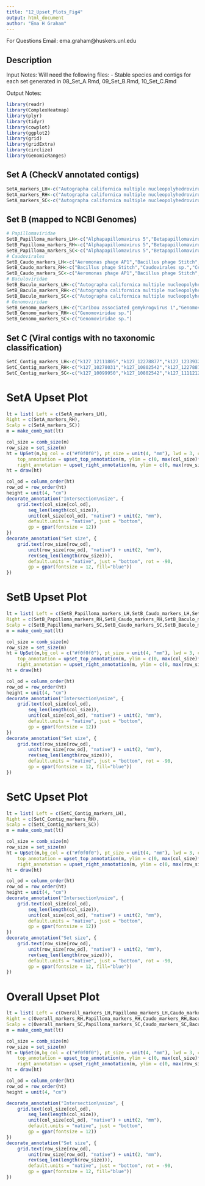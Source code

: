 ```yaml
---
title: "12_Upset_Plots_Fig4"
output: html_document
author: "Ema H Graham"
---
```

For Questions Email: ema.graham@huskers.unl.edu

## Description

Input Notes: 
Will need the following files:
- Stable species and contigs for each set generated in 08_Set_A.Rmd, 09_Set_B.Rmd, 10_Set_C.Rmd
  
Output Notes: 

```r
library(readr)
library(ComplexHeatmap)
library(plyr)
library(tidyr)
library(cowplot)
library(ggplot2)
library(grid)
library(gridExtra)
library(circlize)
library(GenomicRanges)
```
## Set A (CheckV annotated contigs)
```r
SetA_markers_LH<-c("Autographa californica multiple nucleopolyhedrovirus","Autographa californica nucleopolyhedrovirus","Caribou associated gemykrogvirus 1","Staphylococcus phage St 134","Unclassified Caudovirales","Unclassified Homo sapiens like virus","Unclassified Siphoviridae","Uncultured Caudovirales phage")
SetA_markers_RH<-c("Autographa californica multiple nucleopolyhedrovirus","Autographa californica nucleopolyhedrovirus","Staphylococcus phage HOB 14.1.R1","Staphylococcus phage St 134","Staphylococcus virus IPLA7","Unclassified Andhravirus","Unclassified Caudovirales","Unclassified Homo sapiens like virus","Unclassified Siphoviridae","Unclassified Staphylococcus warneri like virus","Uncultured Caudovirales phage")
SetA_markers_SC<-c("Autographa californica multiple nucleopolyhedrovirus","Autographa californica nucleopolyhedrovirus","Gammapapillomavirus 1","Gammapapillomavirus 24","Propionibacterium virus PAD20","Staphylococcus phage HOB 14.1.R1","Staphylococcus phage IME1318_01","Staphylococcus phage IME1323_01","Staphylococcus phage IME1348_01","Staphylococcus phage St 134","Staphylococcus virus IPLA7","Staphylococcus virus vB_SepS_E72","Unclassified Andhravirus","Unclassified Caudovirales","Unclassified Eukaryotic like virus","Unclassified Homo sapiens like virus","Unclassified Pahexavirus","Unclassified Phietavirus","Unclassified Rosenblumvirus","Unclassified Siphoviridae","Unclassified Staphylococcus capitis like virus","Unclassified Staphylococcus like virus","Uncultured Caudovirales phage")
```
## Set B (mapped to NCBI Genomes)
```r
# Papillomaviridae
SetB_Papilloma_markers_LH<-c("Alphapapillomavirus 5","Betapapillomavirus 1","Betapapillomavirus 2","Betapapillomavirus 3","Gammapapillomavirus 1","Gammapapillomavirus 12","Gammapapillomavirus 13","Gammapapillomavirus 22","Gammapapillomavirus 7","Gammapapillomavirus 8")
SetB_Papilloma_markers_RH<-c("Alphapapillomavirus 5","Betapapillomavirus 1","Betapapillomavirus 2","Betapapillomavirus 3","Betapapillomavirus 5","Gammapapillomavirus 10","Gammapapillomavirus 12","Gammapapillomavirus 15","Gammapapillomavirus 22","Gammapapillomavirus 7","Gammapapillomavirus 8","Gammapapillomavirus 9")
SetB_Papilloma_markers_SC<-c("Alphapapillomavirus 5","Betapapillomavirus 1","Betapapillomavirus 2","Betapapillomavirus 3","Gammapaptillomavirus 12","Gammapapillomavirus 15","Gammapapillomavirus 22","Gammapapillomavirus 23","Gammapapillomavirus 7","Gammapapillomavirus 8")
# Caudovirales
SetB_Caudo_markers_LH<-c("Aeromonas phage AP1","Bacillus phage Stitch","Caudovirales sp.","Cellulophaga phage phi47:1","Escherichia phage T7","Escherichia virus DE3","Escherichia virus Lambda","Escherichia virus P1","Escherichia virus T7","Escherichia virus TH38","Marine virus AFVG_250M104","Marine virus AFVG_25M557","Staphylococcus phage CNPx","Staphylococcus phage HOB 14.1.R1","Staphylococcus phage PhiSepi-HH3","Staphylococcus phage SPbeta-like","Staphylococcus phage Terranova","Staphylococcus phage vB_SauH_DELF3","Staphylococcus virus IPLA7","Staphylococcus virus IPLAC1C","Staphylococcus virus PH15","Staphylococcus virus vB_SepS_456","Staphylococcus virus vB_SepS_459","Staphylococcus virus vB_SepS_E72","Streptococcus phage phi-SC181","Streptococcus phage phiJH1301-2","Stx converting phage vB_EcoS_P27","Stx converting phage vB_EcoS_P32","Uncultured Caudovirales phage" )
SetB_Caudo_markers_RH<-c("Bacillus phage Stitch","Caudovirales sp.","Cellulophaga phage phi47:1","CrAssphage cat_SB2894","Escherichia phage 1720a-02","Escherichia phage T7","Escherichia virus DE3","Escherichia virus Lambda","Escherichia virus P1","Escherichia virus T7","Escherichia virus TH38","Marine virus AFVG_250M104","Marine virus AFVG_25M557","Staphylococcus phage CNPH82","Staphylococcus phage HOB 14.1.R1","Staphylococcus phage IME1365_01","Staphylococcus phage PhiSepi-HH3","Staphylococcus phage Pike","Staphylococcus phage Pontiff","Staphylococcus phage SPbeta-like","Staphylococcus phage StB20","Staphylococcus phage StB20-like","Staphylococcus phage Twillingate","Staphylococcus phage vB_SauH_DELF3","Staphylococcus virus IPLA5","Staphylococcus virus IPLA7","Staphylococcus virus IPLAC1C","Staphylococcus virus PH15","Staphylococcus virus St134","Staphylococcus virus vB_SepS_456","Staphylococcus virus vB_SepS_459","Staphylococcus virus vB_SepS_E72","Streptococcus phage phi-SC181","Streptococcus phage phi-SsuSSJ28_rum","Streptococcus phage phiJH1301-2","Stx converting phage vB_EcoS_P22","Stx converting phage vB_EcoS_P27","Stx converting phage vB_EcoS_P32","Stx converting phage vB_EcoS_ST2-8624","Uncultured Caudovirales phage")
SetB_Caudo_markers_SC<-c("Aeromonas phage AP1","Bacillus phage Stitch","Caudovirales sp.","CrAssphage apr34_000142F","Cutibacterium phage FD1","Escherichia phage T7","Escherichia virus DE3","Escherichia virus Lambda","Escherichia virus T7","Escherichia virus TH38","Marine virus AFVG_250M104","Marine virus AFVG_25M557","Propionibacterium phage MEAK","Propionibacterium phage pa27","Propionibacterium phage PacnesP1","Propionibacterium virus Attacne","Propionibacterium virus P100D","Propionibacterium virus P101A","Propionibacterium virus P144","Propionibacterium virus PHL041M10","Propionibacterium virus PHL060L00","Propionibacterium virus PHL070N00","Propionibacterium virus PHL112N00","Propionibacterium virus PHL179M00","Propionibacterium virus SKKY","Staphylococcus phage CNPH82","Staphylococcus phage CNPx","Staphylococcus phage HOB 14.1.R1","Staphylococcus phage IME-SA4","Staphylococcus phage IME1318_01","Staphylococcus phage IME1323_01","Staphylococcus phage IME1348_01","Staphylococcus phage IME1365_01","Staphylococcus phage JBug18","Staphylococcus phage PhiSepi-HH3","Staphylococcus phage Pike","Staphylococcus phage Pontiff","Staphylococcus phage Quidividi","Staphylococcus phage SPbeta-like","Staphylococcus phage StB12","Staphylococcus phage StB20","Staphylococcus phage StB20-like","Staphylococcus phage StB27","Staphylococcus phage Terranova","Staphylococcus phage Twillingate","Staphylococcus phage vB_SauH_DELF3","Staphylococcus virus Andhra","Staphylococcus virus IPLA5","Staphylococcus virus IPLA7","Staphylococcus virus IPLAC1C","Staphylococcus virus PH15","Staphylococcus virus SEP1","Staphylococcus virus St134","Staphylococcus virus vB_SepS_27","Staphylococcus virus vB_SepS_456","Staphylococcus virus vB_SepS_459","Staphylococcus virus vB_SepS_48","Staphylococcus virus vB_SepS_E72","Streptococcus phage phi-SC181","Streptococcus phage phi-SsuFJNP8_rum","Streptococcus phage phi-SsuHCJ3_rum","Streptococcus phage phi-SsuSSJ28_rum","Streptococcus phage phiJH1301-2","Uncultured Caudovirales phage")
# Baculoviridae
SetB_Baculo_markers_LH<-c("Autographa californica multiple nucleopolyhedrovirus","Malacosoma neustria nucleopolyhedrovirus","Orgyia pseudotsugata multiple nucleopolyhedrovirus","Spilosoma obliqua nucleopolyhedrosis virus","Unclassified Baculoviridae")
SetB_Baculo_markers_RH<-c("Autographa californica multiple nucleopolyhedrovirus","Malacosoma neustria nucleopolyhedrovirus","Unclassified Baculoviridae")
SetB_Baculo_markers_SC<-c("Autographa californica multiple nucleopolyhedrovirus","Dasychira pudibunda nucleopolyhedrovirus","Malacosoma neustria nucleopolyhedrovirus","Orgyia pseudotsugata multiple nucleopolyhedrovirus","Spilosoma obliqua nucleopolyhedrosis virus","Unclassified Baculoviridae")
# Genomoviridae
SetB_Genomo_markers_LH<-c("Caribou associated gemykrogvirus 1","Genomoviridae sp.")
SetB_Genomo_markers_RH<-c("Genomoviridae sp.")
SetB_Genomo_markers_SC<-c("Genomoviridae sp.")
```
## Set C (Viral contigs with no taxonomic classification)
```r
SetC_Contig_markers_LH<-c("k127_12111805","k127_12278877","k127_12339328","k127_1246730","k127_12842510","k127_12954","k127_13186497","k127_13257999","k127_14008563","k127_147881","k127_14874687","k127_3126920","k127_3443640","k127_4304884","k127_4343132","k127_5189512","k127_5608134","k127_5611397","k127_5988390","k127_6026611","k127_639643","k127_6473642","k127_6904675","k127_6909063","k127_699139","k127_8149250","k127_8568361","k127_9807842","k127_9848036")
SetC_Contig_markers_RH<-c("k127_10278031","k127_10802542","k127_12278877","k127_1246730","k127_12842510","k127_12863729","k127_12954","k127_13186497","k127_13257999","k127_14008563","k127_14483676","k127_147881","k127_14874687","k127_3126920","k127_3443640","k127_4343132","k127_5189512","k127_5608134","k127_5988390","k127_6026611","k127_639643","k127_6473642","k127_6475725","k127_6909063","k127_699139","k127_7149975","k127_7334662","k127_8058138","k127_8086034","k127_8261143","k127_8487815","k127_8568361","k127_9807842","k127_9848036")
SetC_Contig_markers_SC<-c("k127_10099950","k127_10802542","k127_11112126","k127_11476866","k127_12185411","k127_12278877","k127_1246730","k127_12842510","k127_12954","k127_13186497","k127_13257999","k127_13261360","k127_14008563","k127_14145340","k127_14306111","k127_14874687","k127_1591215","k127_1771997","k127_1788076","k127_205838","k127_2105829","k127_213564","k127_2529763","k127_2661048","k127_3126920","k127_3259586","k127_3443640","k127_3912894","k127_4343132","k127_5094717","k127_5189512","k127_535004","k127_5366206","k127_5412943","k127_5608134","k127_5611397","k127_5836065","k127_5958394","k127_5988390","k127_6026611","k127_6073437","k127_639643","k127_6463225","k127_6473642","k127_6475725","k127_654357","k127_6780509","k127_6783281","k127_6809321","k127_699139","k127_71913","k127_8058138","k127_8086034","k127_8261143","k127_8261887","k127_8487815","k127_8568361","k127_8745188","k127_8999582","k127_9070193","k127_9367470","k127_9468798","k127_9807842","k127_9848036","k127_9868134")
```
# SetA Upset Plot
```r
lt = list( Left = c(SetA_markers_LH),
Right = c(SetA_markers_RH), 
Scalp = c(SetA_markers_SC))
m = make_comb_mat(lt)

col_size = comb_size(m)
row_size = set_size(m)
ht = UpSet(m,bg_col = c("#f0f0f0"), pt_size = unit(4, "mm"), lwd = 3, comb_col = c("black", "black", "#e34a33")[comb_degree(m)],
	top_annotation = upset_top_annotation(m, ylim = c(0, max(col_size)*1.1),height = unit(5, "cm")),
	right_annotation = upset_right_annotation(m, ylim = c(0, max(row_size)*1.1), width = unit(5, "cm"),gp = gpar(fill = "#3182bd")))
ht = draw(ht)

col_od = column_order(ht)
row_od = row_order(ht)
height = unit(4, "cm")
decorate_annotation("Intersection\nsize", {
	grid.text(col_size[col_od], 
		seq_len(length(col_size)), 
		unit(col_size[col_od], "native") + unit(2, "mm"), 
		default.units = "native", just = "bottom",
		gp = gpar(fontsize = 12))
})
decorate_annotation("Set size", {
	grid.text(row_size[row_od], 
		unit(row_size[row_od], "native") + unit(2, "mm"), 
		rev(seq_len(length(row_size))), 
		default.units = "native", just = "bottom", rot = -90,
		gp = gpar(fontsize = 12, fill="blue"))
})
```
# SetB Upset Plot
```r
lt = list( Left = c(SetB_Papilloma_markers_LH,SetB_Caudo_markers_LH,SetB_Baculo_markers_LH,SetB_Genomo_markers_LH),
Right = c(SetB_Papilloma_markers_RH,SetB_Caudo_markers_RH,SetB_Baculo_markers_RH,SetB_Genomo_markers_RH), 
Scalp = c(SetB_Papilloma_markers_SC,SetB_Caudo_markers_SC,SetB_Baculo_markers_SC,SetB_Genomo_markers_SC))
m = make_comb_mat(lt)

col_size = comb_size(m)
row_size = set_size(m)
ht = UpSet(m,bg_col = c("#f0f0f0"), pt_size = unit(4, "mm"), lwd = 3, comb_col = c("black", "black", "#e34a33")[comb_degree(m)],
	top_annotation = upset_top_annotation(m, ylim = c(0, max(col_size)*1.1),height = unit(5, "cm")),
	right_annotation = upset_right_annotation(m, ylim = c(0, max(row_size)*1.1), width = unit(5, "cm"),gp = gpar(fill = "#3182bd")))
ht = draw(ht)

col_od = column_order(ht)
row_od = row_order(ht)
height = unit(4, "cm")
decorate_annotation("Intersection\nsize", {
	grid.text(col_size[col_od], 
		seq_len(length(col_size)), 
		unit(col_size[col_od], "native") + unit(2, "mm"), 
		default.units = "native", just = "bottom",
		gp = gpar(fontsize = 12))
})
decorate_annotation("Set size", {
	grid.text(row_size[row_od], 
		unit(row_size[row_od], "native") + unit(2, "mm"), 
		rev(seq_len(length(row_size))), 
		default.units = "native", just = "bottom", rot = -90,
		gp = gpar(fontsize = 12, fill="blue"))
})
```
# SetC Upset Plot
```r
lt = list( Left = c(SetC_Contig_markers_LH),
Right = c(SetC_Contig_markers_RH), 
Scalp = c(SetC_Contig_markers_SC))
m = make_comb_mat(lt)

col_size = comb_size(m)
row_size = set_size(m)
ht = UpSet(m,bg_col = c("#f0f0f0"), pt_size = unit(4, "mm"), lwd = 3, comb_col = c("black", "black", "#e34a33")[comb_degree(m)],
	top_annotation = upset_top_annotation(m, ylim = c(0, max(col_size)*1.1),height = unit(5, "cm")),
	right_annotation = upset_right_annotation(m, ylim = c(0, max(row_size)*1.1), width = unit(5, "cm"),gp = gpar(fill = "#3182bd")))
ht = draw(ht)

col_od = column_order(ht)
row_od = row_order(ht)
height = unit(4, "cm")
decorate_annotation("Intersection\nsize", {
	grid.text(col_size[col_od], 
		seq_len(length(col_size)), 
		unit(col_size[col_od], "native") + unit(2, "mm"), 
		default.units = "native", just = "bottom",
		gp = gpar(fontsize = 12))
})
decorate_annotation("Set size", {
	grid.text(row_size[row_od], 
		unit(row_size[row_od], "native") + unit(2, "mm"), 
		rev(seq_len(length(row_size))), 
		default.units = "native", just = "bottom", rot = -90,
		gp = gpar(fontsize = 12, fill="blue"))
})
```
# Overall Upset Plot
```r

lt = list( Left = c(Overall_markers_LH,Papilloma_markers_LH,Caudo_markers_LH,Baculo_markers_LH,Genomo_markers_LH,Contig_markers_LH),
Right = c(Overall_markers_RH,Papilloma_markers_RH,Caudo_markers_RH,Baculo_markers_RH,Genomo_markers_RH,Contig_markers_RH), 
Scalp = c(Overall_markers_SC,Papilloma_markers_SC,Caudo_markers_SC,Baculo_markers_SC,Genomo_markers_SC,Contig_markers_SC))
m = make_comb_mat(lt)

col_size = comb_size(m)
row_size = set_size(m)
ht = UpSet(m,bg_col = c("#f0f0f0"), pt_size = unit(4, "mm"), lwd = 3, comb_col = c("black", "black", "#e34a33")[comb_degree(m)],
	top_annotation = upset_top_annotation(m, ylim = c(0, max(col_size)*1.1),height = unit(5, "cm")),
	right_annotation = upset_right_annotation(m, ylim = c(0, max(row_size)*1.1), width = unit(5, "cm"),gp = gpar(fill = "#3182bd")))
ht = draw(ht)

col_od = column_order(ht)
row_od = row_order(ht)
height = unit(4, "cm")

decorate_annotation("Intersection\nsize", {
	grid.text(col_size[col_od], 
		seq_len(length(col_size)), 
		unit(col_size[col_od], "native") + unit(2, "mm"), 
		default.units = "native", just = "bottom",
		gp = gpar(fontsize = 12))
})
decorate_annotation("Set size", {
	grid.text(row_size[row_od], 
		unit(row_size[row_od], "native") + unit(2, "mm"), 
		rev(seq_len(length(row_size))), 
		default.units = "native", just = "bottom", rot = -90,
		gp = gpar(fontsize = 12, fill="blue"))
})
```
